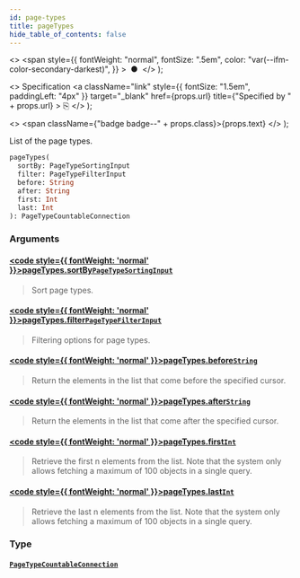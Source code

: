 ```yaml
---
id: page-types
title: pageTypes
hide_table_of_contents: false
---
```


  <>
    <span
      style={{
        fontWeight: "normal",
        fontSize: ".5em",
        color: "var(--ifm-color-secondary-darkest)",
      }}
    >
      &nbsp;●&nbsp;
    </span>
  </>
);

  <>
    Specification
    <a
      className="link"
      style={{ fontSize: "1.5em", paddingLeft: "4px" }}
      target="\_blank"
      href={props.url}
      title={"Specified by " + props.url}
    >
      ⎘
    </a>
  </>
);

  <>
    <span className={"badge badge--" + props.class}>{props.text}</span>
  </>
);

List of the page types.

```graphql
pageTypes(
  sortBy: PageTypeSortingInput
  filter: PageTypeFilterInput
  before: String
  after: String
  first: Int
  last: Int
): PageTypeCountableConnection
```

### Arguments

#### [<code style={{ fontWeight: 'normal' }}>pageTypes.<b>sortBy</b></code>](#)<Bullet />[`PageTypeSortingInput`](../../../storefront/pages/inputs/page-type-sorting-input) <Badge class="secondary" text="input"/>

> Sort page types.

#### [<code style={{ fontWeight: 'normal' }}>pageTypes.<b>filter</b></code>](#)<Bullet />[`PageTypeFilterInput`](../../../storefront/pages/inputs/page-type-filter-input) <Badge class="secondary" text="input"/>

> Filtering options for page types.

#### [<code style={{ fontWeight: 'normal' }}>pageTypes.<b>before</b></code>](#)<Bullet />[`String`](../../../storefront/miscellaneous/scalars/string) <Badge class="secondary" text="scalar"/>

> Return the elements in the list that come before the specified cursor.

#### [<code style={{ fontWeight: 'normal' }}>pageTypes.<b>after</b></code>](#)<Bullet />[`String`](../../../storefront/miscellaneous/scalars/string) <Badge class="secondary" text="scalar"/>

> Return the elements in the list that come after the specified cursor.

#### [<code style={{ fontWeight: 'normal' }}>pageTypes.<b>first</b></code>](#)<Bullet />[`Int`](../../../storefront/miscellaneous/scalars/int) <Badge class="secondary" text="scalar"/>

> Retrieve the first n elements from the list. Note that the system only allows fetching a maximum of 100 objects in a single query.

#### [<code style={{ fontWeight: 'normal' }}>pageTypes.<b>last</b></code>](#)<Bullet />[`Int`](../../../storefront/miscellaneous/scalars/int) <Badge class="secondary" text="scalar"/>

> Retrieve the last n elements from the list. Note that the system only allows fetching a maximum of 100 objects in a single query.

### Type

#### [`PageTypeCountableConnection`](../../../storefront/miscellaneous/objects/page-type-countable-connection) <Badge class="secondary" text="object"/>

>
